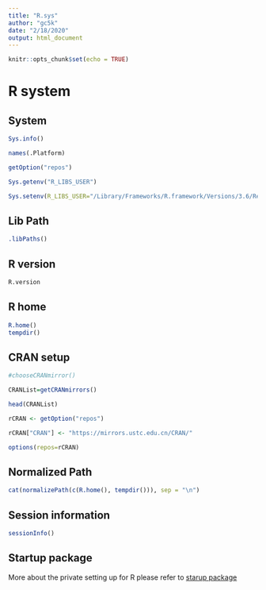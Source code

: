 ```yaml
---
title: "R.sys"
author: "gc5k"
date: "2/18/2020"
output: html_document
---
```


```r
knitr::opts_chunk$set(echo = TRUE)
```

# R system {.tabset .tabset-fade .tabset-pills}

## System
```r
Sys.info()

names(.Platform)

getOption("repos")

Sys.getenv("R_LIBS_USER")

Sys.setenv(R_LIBS_USER="/Library/Frameworks/R.framework/Versions/3.6/Resources/library")


```


## Lib Path

```r
.libPaths()
```

## R version
```r
R.version
```

## R home
```r
R.home()
tempdir()
```

## CRAN setup
```r
#chooseCRANmirror()

CRANList=getCRANmirrors()

head(CRANList)

rCRAN <- getOption("repos")

rCRAN["CRAN"] <- "https://mirrors.ustc.edu.cn/CRAN/"

options(repos=rCRAN)
```

## Normalized Path
```r
cat(normalizePath(c(R.home(), tempdir())), sep = "\n")

```

## Session information
```r
sessionInfo()
```

## Startup package
More about the private setting up for R please refer to [starup package](https://cran.r-project.org/web/packages/startup/vignettes/startup-intro.html)
